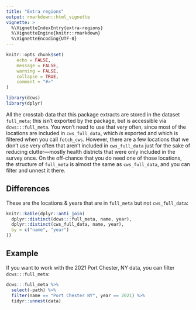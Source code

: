 ```yaml
---
title: "Extra regions"
output: rmarkdown::html_vignette
vignette: >
  %\VignetteIndexEntry{extra-regions}
  %\VignetteEngine{knitr::rmarkdown}
  %\VignetteEncoding{UTF-8}
---
```


```r
knitr::opts_chunk$set(
	echo = FALSE,
	message = FALSE,
	warning = FALSE,
	collapse = TRUE,
	comment = "#>"
)
```

```r
library(dcws)
library(dplyr)
```

All the crosstab data that this package extracts are stored in the dataset `full_meta`; this isn't exported by the package, but is accessible via `dcws:::full_meta`. You won't need to use that very often, since most of the locations are included in `cws_full_data`, which *is* exported and which is filtered when you call `fetch_cws`. However, there are a few locations that we don't use very often that aren't included in `cws_full_data` just for the sake of reducing clutter—mostly health districts that were only included in the survey once. On the off-chance that you do need one of those locations, the structure of `full_meta` is almost the same as `cws_full_data`, and you can filter and unnest it there.

## Differences

These are the locations & years that are in `full_meta` but not `cws_full_data`:

```r
knitr::kable(dplyr::anti_join(
  dplyr::distinct(dcws:::full_meta, name, year),
  dplyr::distinct(cws_full_data, name, year),
  by = c("name", "year")
))
```


## Example

If you want to work with the 2021 Port Chester, NY data, you can filter `dcws:::full_meta`:

```r
dcws:::full_meta %>%
  select(-path) %>%
  filter(name == "Port Chester NY", year == 2021) %>%
  tidyr::unnest(data)
```
